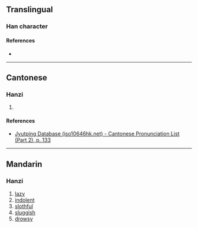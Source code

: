 {{character info}}
==Translingual==

===Han character===
{{Han char|rn=75|rad=木|as=16|sn=20|four=|canj=DDLC|ids=⿰木賴}}

====References====
* {{Han ref|kx=0562.040|dkj=15873|hdz=21316.070|uh=6AF4|ud=27380}}

----

==Cantonese==

===Hanzi===
{{yue-hanzi|jyut=[[laai6]]|y=laai6}}

# {{rfdef|yue|sort=木16}}

====References====
* [http://www.iso10646hk.net/jp/document/download.jsp Jyutping Database (iso10646hk.net) - Cantonese Pronunciation List (Part 2), p. 133]

----

==Mandarin==

===Hanzi===
{{cmn-hanzi|pin=[[lài]] ([[lai4]])|wg=lai<sup>4</sup>}}

# [[lazy]]
# [[indolent]]
# [[slothful]]
# [[sluggish]]
# [[drowsy]]
